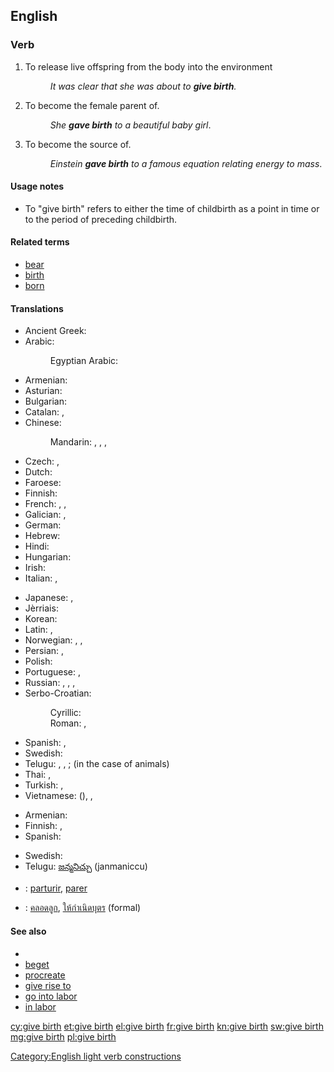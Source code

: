 ==English==

===Verb===
{{en-verb|head=[[give]] [[birth]]|gives birth|giving birth|gave birth|given birth}}

# {{context|intransitive|of [[viviparous]] animals|lang=en}} To release live offspring from the body into the environment
#: ''It was clear that she was about to '''give birth'''.''
# {{context|intransitive|with ''to''|of [[viviparous]] animals|lang=en}} To become the female parent of.
#: ''She '''gave birth''' to a beautiful baby girl''.
# {{context|intransitive|figuratively|usually|with ''to''|lang=en}} To become the source of.
#: ''Einstein '''gave birth''' to a famous equation relating energy to mass''.

====Usage notes====
* To "give birth" refers to either the time of childbirth as a point in time or to the period of {{term|labor#Noun|labor}} preceding childbirth.

====Related terms====
* [[bear]]
* [[birth]]
* [[born]]

====Translations====
{{trans-top|produce new life}}
* Ancient Greek: {{tø|grc|τίκτω|tr=tíktō|sc=polytonic}}
* Arabic: {{t+|ar|وُلِدَ|tr=wúlida}}
*: Egyptian Arabic: {{tø|arz|ولد|tr=weled|sc=Arab}}
* Armenian: {{t-|hy|ծնել|tr=çnel}}
* Asturian: {{t-|ast|parir}}
* Bulgarian: {{t+|bg|раждам|tr=raždam}}
* Catalan: {{t+|ca|parir}}, {{t-|ca|donar a llum}}
* Chinese:
*: Mandarin: {{t-|cmn|生|tr=shēng|sc=Hani}},  {{t-|cmn|生育|tr=shēngyù|sc=Hani}},  {{t-|cmn|產|sc=Hani}},  {{t-|cmn|产|tr=chǎn|sc=Hani}}
* Czech: {{t+|cs|porodit}}, {{t-|cs|rodit}}
* Dutch: {{t+|nl|baren}}
* Faroese: {{t-|fo|eiga}}
* Finnish: {{t+|fi|synnyttää}}
* French: {{t+|fr|mettre au monde}}, {{t+|fr|accoucher}}, {{t+|fr|donner naissance}}
* Galician: {{t+|gl|parir}}, {{t-|gl|dar a luz}}
* German: {{t+|de|gebären}}
* Hebrew: {{t-|he|הוליד|tr=holíd}}
* Hindi: {{t-|hi|जन्म देना|tr=janma denā}}
* Hungarian: {{t+|hu|szül}}
* Irish: {{t-|ga|beir}}
* Italian: {{t-|it|dare alla luce}}, {{t+|it|partorire}}
{{trans-mid}}
* Japanese: {{t-|ja|生む|tr=うむ, umu}}, {{t-|ja|産む|tr=うむ, umu}}
* Jèrriais: {{tø|roa-jer|accouocher}}
* Korean: {{t+|ko|낳다|tr=nata|sc=Hang}}
* Latin: {{t-|la|pariō}}, {{t+|la|creo}}
* Norwegian: {{t+|no|bære}}, {{t+|no|fram}}, {{t+|no|føde}}
* Persian: {{t-|fa|وضع حمل}}, {{t+|fa|زاییدن|tr=zāyidan}}
* Polish: {{t+|pl|urodzić}}
* Portuguese: {{t-|pt|dar a luz}}, {{t+|pt|parir}}
* Russian: {{t+|ru|рожать|tr=rožát’}} {{impf}}, {{t+|ru|родить|tr=rodít’}} {{pf.}},  {{qualifier|bookish}} {{t+|ru|производить на свет|tr=proizvodít’ na svet}} {{impf}}, {{t-|ru|произвести на свет|tr=proizvestí na svet}} {{pf.}}
* Serbo-Croatian:
*: Cyrillic: {{t-|sh|родити}}
*: Roman: {{t-|sh|roditi}}, {{t-|sh|donjeti na svijet}}
* Spanish: {{t-|es|dar a luz}}, {{t+|es|parir}}
* Swedish: {{t+|sv|föda}}
* Telugu: {{t+|te|కను|tr=kanu}}, {{t+|te|ప్రసవించు|tr=prasaviMchu}}, {{t-|te|జన్మనిచ్చు|tr=janmaniccu}}; {{t+|te|ఈను|tr=eenu}} (in the case of animals)
* Thai: {{t+|th|ประสูติ|tr=bprà-sòot}}, {{t+|th|ตกลูก|tr=dtòk-lôok}}
* Turkish: {{t+|tr|doğurmak}}, {{t+|tr|dünyaya getirmek}}
* Vietnamese: {{t+|vi|sinh}} ({{t-|vi|生|sc=Hani}}), {{t+|vi|sinh sản}}, {{t+|vi|sinh ra}}
{{trans-bottom}}

{{trans-top|to become the source of}}
* Armenian: {{t-|hy|ծնել|tr=çnel}}
* Finnish: {{t+|fi|keksiä}}, {{t+|fi|luoda}}
* Spanish: {{t+|es|parir}}
{{trans-mid}}
* Swedish: {{t-|sv|kläcka}}
* Telugu: [[జన్మనిచ్చు]] (janmaniccu)
{{trans-bottom}}

{{checktrans-top}}
* {{ttbc|ia}}: [[parturir]], [[parer]]
* {{ttbc|th}}: [[คลอดลูก]], [[ให้กำเนิดบุตร]] (formal)
{{trans-bottom}}

====See also====
* {{pedia|Childbirth}}
* [[beget]]
* [[procreate]]
* [[give rise to]]
* [[go into labor]]
* [[in labor]]

[[Category:English light verb constructions]]

[[cy:give birth]]
[[et:give birth]]
[[el:give birth]]
[[fr:give birth]]
[[kn:give birth]]
[[sw:give birth]]
[[mg:give birth]]
[[pl:give birth]]